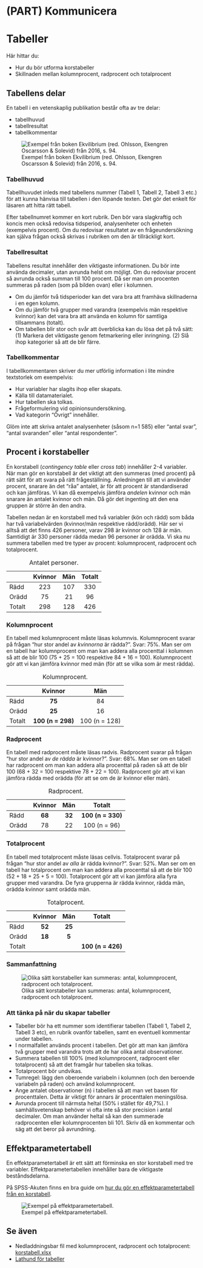 # (PART) Kommunicera {-}

# Tabeller {#tables}

Här hittar du:

- Hur du bör utforma korstabeller
- Skillnaden mellan kolumnprocent, radprocent och totalprocent

## Tabellens delar

En tabell i en vetenskaplig publikation består ofta av tre delar: 

- tabellhuvud
- tabellresultat
- tabellkommentar

![Exempel från boken Ekvilibrium (red. Ohlsson, Ekengren Oscarsson & Solevid) från 2016, s. 94.](images/mutor_s94.png "Andel som uppger att de någon gång blivit tillfrågad om att betala någon form av muta (procent)")

### Tabellhuvud

Tabellhuvudet inleds med tabellens nummer (Tabell 1, Tabell 2, Tabell 3 etc.) för att kunna hänvisa till tabellen i den löpande texten. Det gör det enkelt för läsaren att hitta rätt tabell.

Efter tabellnumret kommer en kort rubrik. Den bör vara slagkraftig och koncis men också redovisa tidsperiod, analysenheter och enheten (exempelvis procent). Om du redovisar resultatet av en frågeundersökning kan själva frågan också skrivas i rubriken om den är tillräckligt kort. 

### Tabellresultat

Tabellens resultat innehåller den viktigaste informationen. Du bör inte använda decimaler, utan avrunda helst om möjligt. Om du redovisar procent så avrunda också summan till 100 procent. Då ser man om procenten summeras på raden (som på bilden ovan) eller i kolumnen.

- Om du jämför två tidsperioder kan det vara bra att framhäva skillnaderna i en egen kolumn.
- Om du jämför två grupper med varandra (exempelvis män respektive kvinnor) kan det vara bra att använda en kolumn för samtliga tillsammans (totalt).
- Om tabellen blir stor och svår att överblicka kan du lösa det på två sätt: (1) Markera det viktigaste genom fetmarkering eller inringning. (2) Slå ihop kategorier så att de blir färre.

### Tabellkommentar

I tabellkommentaren skriver du mer utförlig information i lite mindre textstorlek om exempelvis:

- Hur variabler har slagits ihop eller skapats.
- Källa till datamaterialet.
- Hur tabellen ska tolkas.
- Frågeformulering vid opinionsundersökning.
- Vad kategorin "Övrigt" innehåller.

Glöm inte att skriva antalet analysenheter (såsom n=1 585) eller "antal svar", "antal svaranden" eller "antal respondenter".

## Procent i korstabeller {#crosstabs-percent}

En korstabell (*contingency table* eller *cross tab*) innehåller 2-4 variabler. När man gör en korstabell är det viktigt att den summeras (med procent) på rätt sätt för att svara på rätt frågeställning. Anledningen till att vi använder procent, snarare än det "råa" antalet, är för att procent är standardiserad och kan jämföras. Vi kan då exempelvis jämföra *andelen* kvinnor och män snarare än antalet kvinnor och män. Då gör det ingenting att den ena gruppen är större än den andra.

Tabellen nedan är en korstabell med två variabler (kön och rädd) som båda har två variabelvärden (kvinnor/män respektive rädd/orädd). Här ser vi alltså att det finns 426 personer, varav 298 är kvinnor och 128 är män. Samtidigt är 330 personer rädda medan 96 personer är orädda. Vi ska nu summera tabellen med tre typer av procent: kolumnprocent, radprocent och totalprocent.

| | Kvinnor | Män | Totalt
| --------- | :---------: | :---------: | :---------:
| Rädd | 223 | 107 | 330
| Orädd | 75 | 21 | 96
| Totalt | 298 | 128 | 426

Table: Antalet personer.

### Kolumnprocent

En tabell med kolumnprocent måste läsas kolumnvis. Kolumnprocent svarar på frågan "hur stor andel av *kvinnorna* är rädda?". Svar: 75%. Man ser om en tabell har kolumnprocent om man kan addera alla procenttal i kolumnen så att de blir 100 (75 + 25 = 100 respektive 84 + 16 = 100). Kolumnprocent gör att vi kan jämföra kvinnor med män (för att se vilka som är mest rädda).

| | Kvinnor | Män
| --------- | :---------: | :---------:
| Rädd | **75** | 84
| Orädd | **25** | 16
| Totalt | **100 (n = 298)** | 100 (n = 128)

Table: Kolumnprocent.

### Radprocent

En tabell med radprocent måste läsas radvis. Radprocent svarar på frågan "hur stor andel av *de rädda* är kvinnor?". Svar: 68%. Man ser om en tabell har radprocent om man kan addera alla procenttal på raden så att de blir 100 (68 + 32 = 100 respektive 78 + 22 = 100). Radprocent gör att vi kan jämföra rädda med orädda (för att se om de är kvinnor eller män).

| | Kvinnor | Män | Totalt
| --------- | :---------: | :---------: | :---------:
| Rädd | **68** | **32** | **100 (n = 330)**
| Orädd | 78 | 22 | 100 (n = 96)

Table: Radprocent.

### Totalprocent

En tabell med totalprocent måste läsas cellvis. Totalprocent svarar på frågan "hur stor andel av *alla* är rädda kvinnor?". Svar: 52%. Man ser om en tabell har totalprocent om man kan addera alla procenttal så att de blir 100 (52 + 18 + 25 + 5 = 100). Totalprocent gör att vi kan jämföra alla fyra grupper med varandra. De fyra grupperna är rädda kvinnor, rädda män, orädda kvinnor samt orädda män.

| | Kvinnor | Män | Totalt
| --------- | :---------: | :---------: | :---------:
| Rädd | **52** | **25** | 
| Orädd | **18** | **5** | 
| Totalt | | | **100 (n = 426)** 

Table: Totalprocent.

### Sammanfattning

![Olika sätt korstabeller kan summeras: antal, kolumnprocent, radprocent och totalprocent.](images/korstabell-procent.png "Korstabell")

### Att tänka på när du skapar tabeller

- Tabeller bör ha ett nummer som identifierar tabellen (Tabell 1, Tabell 2, Tabell 3 etc), en rubrik ovanför tabellen, samt en eventuell kommentar under tabellen.
- I normalfallet används procent i tabellen. Det gör att man kan jämföra två grupper med varandra trots att de har olika antal observationer.
- Summera tabellen till 100% (med kolumnprocent, radprocent eller totalprocent) så att det framgår hur tabellen ska tolkas.
- Totalprocent bör undvikas.
- Tumregel: lägg den oberoende variabeln i kolumnen (och den beroende variabeln på raden) och använd kolumnprocent. 
- Ange antalet observationer (n) i tabellen så att man vet basen för procenttalen. Detta är viktigt för annars är procenttalen meningslösa.
- Avrunda procent till närmsta heltal (50% i stället för 49,7%). I samhällsvetenskap behöver vi ofta inte så stor precision i antal decimaler. Om man använder heltal så kan den summerade radprocenten eller kolumnprocenten bli 101. Skriv då en kommentar och säg att det beror på avrundning.

## Effektparametertabell

En effektparametertabell är ett sätt att förminska en stor korstabell med tre variabler. Effektparametertabellen innehåller bara de viktigaste beståndsdelarna.

På SPSS-Akuten finns en bra guide om [hur du gör en effektparametertabell från en korstabell](https://spssakuten.wordpress.com/2012/02/14/guide-korstabeller/).

![Exempel på effektparametertabell.](images/effektparametertabell.png "Effektparametertabell")

## Se även

- Nedladdningsbar fil med kolumnprocent, radprocent och totalprocent: [korstabell.xlsx](/filer/korstabell.xlsx)
- [Lathund för tabeller](#checklist-crosstabs)